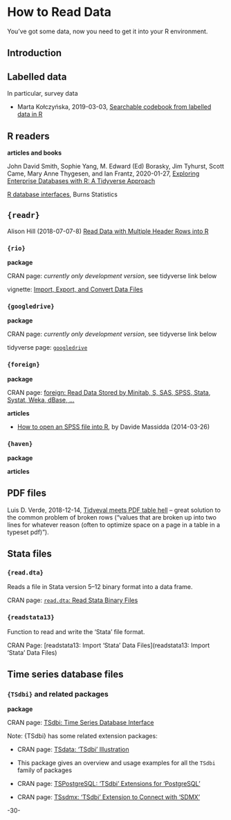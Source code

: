 # How to Read Data {#dataread}


You've got some data, now you need to get it into your R environment.



## Introduction



## Labelled data

In particular, survey data

* Marta Kołczyńska, 2019-03-03, [Searchable codebook from labelled data in R](https://martakolczynska.com/post/codebook-labelled-data/)


## R readers

**articles and books**

John David Smith, Sophie Yang, M. Edward (Ed) Borasky, Jim Tyhurst, Scott Came, Mary Anne Thygesen, and Ian Frantz, 2020-01-27, [Exploring Enterprise Databases with R: A Tidyverse Approach](https://smithjd.github.io/sql-pet/)


[R database interfaces](http://www.burns-stat.com/r-database-interfaces/), Burns Statistics


## `{readr}`

Alison Hill (2018-07-07-8) [Read Data with Multiple Header Rows into R](https://alison.rbind.io/post/2018-02-23-read-multiple-header-rows/)



### `{rio}`

**package**

CRAN page: _currently only development version_, see tidyverse link below 

vignette: [Import, Export, and Convert Data Files](https://cran.r-project.org/package=rio/vignettes/rio.html)



### `{googledrive}`

**package**

CRAN page: _currently only development version_, see tidyverse link below 

tidyverse page: [`googledrive`](https://tidyverse.github.io/googledrive/)



### `{foreign}`

**package**

CRAN page: [foreign: Read Data Stored by Minitab, S, SAS, SPSS, Stata, Systat, Weka, dBase, ...]( https://CRAN.R-project.org/package=foreign)

**articles**

* [How to open an SPSS file into R](http://www.milanor.net/blog/how-to-open-an-spss-file-into-r/), by Davide Massidda (2014-03-26)


### `{haven}` 

**package**

**articles**


## PDF files

Luis D. Verde, 2018-12-14, [Tidyeval meets PDF table hell](http://luisdva.github.io/rstats/Tidyeval-pdf-hell/) -- great solution to the common problem of broken rows ("values that are broken up into two lines for whatever reason (often to optimize space on a page in a table in a typeset pdf)"). 




## Stata files

### `{read.dta}`

Reads a file in Stata version 5–12 binary format into a data frame.

CRAN page: [`read.dta`: Read Stata Binary Files](http://stat.ethz.ch/R-manual/R-devel/library/foreign/html/read.dta.html)


### `{readstata13}`

Function to read and write the 'Stata' file format.

CRAN Page: [readstata13: Import 'Stata' Data Files](readstata13: Import 'Stata' Data Files)



## Time series database files

### `{TSdbi}` and related packages

**package**

CRAN page: [TSdbi: Time Series Database Interface]( https://CRAN.R-project.org/package=TSdbi)

Note: {TSdbi} has some related extension packages:

* CRAN page: [TSdata: 'TSdbi' Illustration](https://cran.r-project.org/package=TSdata)
*  This package gives an overview and usage examples for all the `TSdbi` family of packages

* CRAN page: [TSPostgreSQL: 'TSdbi' Extensions for 'PostgreSQL'](https://cran.r-project.org/package=TSPostgreSQL)

* CRAN page: [TSsdmx: 'TSdbi' Extension to Connect with 'SDMX'](https://cran.r-project.org/package=TSsdmx)


-30-

